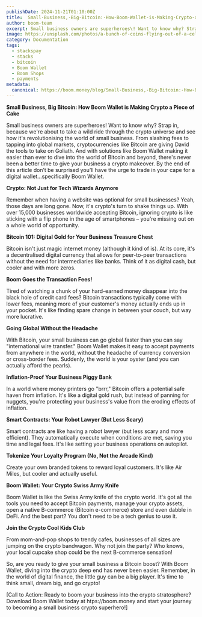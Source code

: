 ```yaml
---
publishDate: 2024-11-21T01:10:00Z
title:  Small-Business,-Big-Bitcoin:-How-Boom-Wallet-is-Making-Crypto-a-Piece-of-Cake
author: boom-team
excerpt: Small business owners are superheroes\! Want to know why? Strap in, because we're about to take a wild ride through the crypto universe and see how it's revolutionising the world of small business. From slashing fees to tapping into global markets, cryptocurrencies like Bitcoin are giving David the tools to take on Goliath. And with solutions like Boom Wallet making it easier than ever to dive into the world of Bitcoin and beyond, there's never been a better time to give your business a crypto makeover. By the end of this article don’t be surprised you’ll have the urge to trade in your cape for a digital wallet…specifically Boom Wallet.
image: https://unsplash.com/photos/a-bunch-of-coins-flying-out-of-a-cell-phone-Q08CNRiq3k0
category: Documentation
tags:
  - stackspay
  - stacks
  - bitcoin
  - Boom Wallet
  - Boom Shops
  - payments
metadata:
  canonical: https://boom.money/blog/Small-Business,-Big-Bitcoin:-How-Boom-Wallet-is-Making-Crypto-a-Piece-of-Cake
---
```


**Small Business, Big Bitcoin: How Boom Wallet is Making Crypto a Piece of Cake**

Small business owners are superheroes\! Want to know why? Strap in, because we're about to take a wild ride through the crypto universe and see how it's revolutionising the world of small business. From slashing fees to tapping into global markets, cryptocurrencies like Bitcoin are giving David the tools to take on Goliath. And with solutions like Boom Wallet making it easier than ever to dive into the world of Bitcoin and beyond, there's never been a better time to give your business a crypto makeover. By the end of this article don’t be surprised you’ll have the urge to trade in your cape for a digital wallet…specifically Boom Wallet.

**Crypto: Not Just for Tech Wizards Anymore**

Remember when having a website was optional for small businesses? Yeah, those days are long gone. Now, it's crypto's turn to shake things up. With over 15,000 businesses worldwide accepting Bitcoin, ignoring crypto is like sticking with a flip phone in the age of smartphones – you're missing out on a whole world of opportunity.

**Bitcoin 101: Digital Gold for Your Business Treasure Chest**

Bitcoin isn't just magic internet money (although it kind of is). At its core, it's a decentralised digital currency that allows for peer-to-peer transactions without the need for intermediaries like banks. Think of it as digital cash, but cooler and with more zeros.

**Boom Goes the Transaction Fees\!**

Tired of watching a chunk of your hard-earned money disappear into the black hole of credit card fees? Bitcoin transactions typically come with lower fees, meaning more of your customer's money actually ends up in your pocket. It's like finding spare change in between your couch, but way more lucrative.

**Going Global Without the Headache**

With Bitcoin, your small business can go global faster than you can say "international wire transfer." Boom Wallet makes it easy to accept payments from anywhere in the world, without the headache of currency conversion or cross-border fees. Suddenly, the world is your oyster (and you can actually afford the pearls).

**Inflation-Proof Your Business Piggy Bank**

In a world where money printers go "brrr," Bitcoin offers a potential safe haven from inflation. It's like a digital gold rush, but instead of panning for nuggets, you're protecting your business's value from the eroding effects of inflation.

**Smart Contracts: Your Robot Lawyer (But Less Scary)**

Smart contracts are like having a robot lawyer (but less scary and more efficient). They automatically execute when conditions are met, saving you time and legal fees. It's like setting your business operations on autopilot.

**Tokenize Your Loyalty Program (No, Not the Arcade Kind)**

Create your own branded tokens to reward loyal customers. It's like Air Miles, but cooler and actually useful.

**Boom Wallet: Your Crypto Swiss Army Knife**

Boom Wallet is like the Swiss Army knife of the crypto world. It's got all the tools you need to accept Bitcoin payments, manage your crypto assets, open a native B-commerce (Bitcoin e-commerce) store and even dabble in DeFi. And the best part? You don't need to be a tech genius to use it.

**Join the Crypto Cool Kids Club**

From mom-and-pop shops to trendy cafes, businesses of all sizes are jumping on the crypto bandwagon. Why not join the party? Who knows, your local cupcake shop could be the next B-commerce sensation\!

So, are you ready to give your small business a Bitcoin boost? With Boom Wallet, diving into the crypto deep end has never been easier. Remember, in the world of digital finance, the little guy can be a big player. It's time to think small, dream big, and go crypto\!

\[Call to Action: Ready to boom your business into the crypto stratosphere? Download Boom Wallet today at htps://boom.money and start your journey to becoming a small business crypto superhero\!\]
